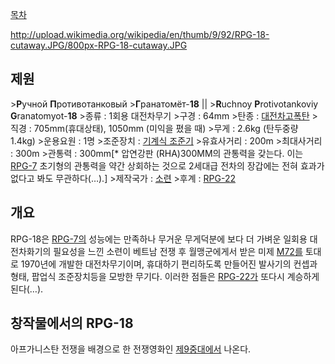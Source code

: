 [[목차]]

http://upload.wikimedia.org/wikipedia/en/thumb/9/92/RPG-18-cutaway.JPG/800px-RPG-18-cutaway.JPG

== 제원 ==
>'''Р'''учной '''П'''ротивотанковый >'''Г'''ранатомёт-'''18''' ||
>'''R'''uchnoy '''P'''rotivotankoviy '''G'''ranatomyot-'''18'''
>종류 : 1회용 대전차무기
>구경 : 64mm
>탄종 : [[대전차고폭탄]]
>직경 : 705mm(휴대상태), 1050mm (미익을 폈을 때)
>무게 : 2.6kg (탄두중량 1.4kg)
>운용요원 : 1명
>조준장치 : [[기계식 조준기]]
>유효사거리 : 200m
>최대사거리 : 300m
>관통력 : 300mm[* 압연강판 (RHA)300MM의 관통력을 갖는다. 이는 [[RPG-7]] 초기형의 관통력을 약간 상회하는 것으로 2세대급 전차의 장갑에는 전혀 효과가 없다고 봐도 무관하다(…).]
>제작국가 : [[소련]]
>후계 : [[RPG-22]]

== 개요 == 
RPG-18은 [[RPG-7]]의 성능에는 만족하나 무거운 무게덕분에 보다 더 가벼운 일회용 대전차화기의 필요성을 느낀 소련이 베트남 전쟁 후 월맹군에게서 받은 미제 [[M72]]를 토대로 1970년에 개발한 대전차무기이며, 휴대하기 편리하도록 만들어진 발사기의 컨셉과 형태, 팝업식 조준장치등을 모방한 무기다. 이러한 점들은 [[RPG-22]]가 또다시 계승하게된다(…).


== 창작물에서의 RPG-18 ==
아프가니스탄 전쟁을 배경으로 한 전쟁영화인 [[제9중대]]에서 나온다.
